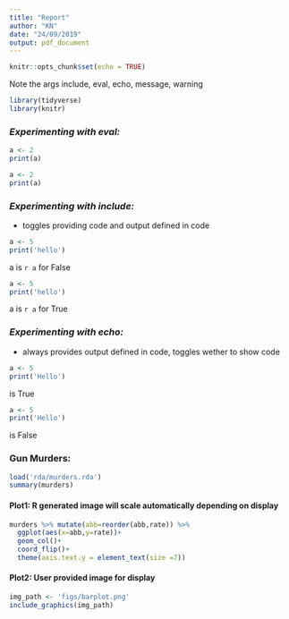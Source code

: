 ```yaml
---
title: "Report"
author: "KN"
date: "24/09/2019"
output: pdf_document
---
```


```r
knitr::opts_chunk$set(echo = TRUE)
```


Note the args include, eval, echo, message, warning
```r
library(tidyverse)
library(knitr)
```

### **_Experimenting with eval:_**

```r
a <- 2
print(a)
```


```r
a <- 2
print(a)
```

### **_Experimenting with include:_**
* toggles providing code and output defined in code
```r
a <- 5
print('hello')
```  
a is `r a` for False
```r
a <- 5
print('hello')
```  
a is `r a` for True

### **_Experimenting with echo:_**
* always provides output defined in code, toggles wether to show code 
```r
a <- 5
print('Hello')
```
is True
```r
a <- 5
print('Hello')
```
is False




### Gun Murders:
```r
load('rda/murders.rda')
summary(murders)
```
#### Plot1: R generated image will scale automatically depending on display
```r
murders %>% mutate(abb=reorder(abb,rate)) %>% 
  ggplot(aes(x=abb,y=rate))+
  geom_col()+
  coord_flip()+
  theme(axis.text.y = element_text(size =7))
```

#### Plot2: User provided image for display
```r
img_path <- 'figs/barplot.png'
include_graphics(img_path)
```
